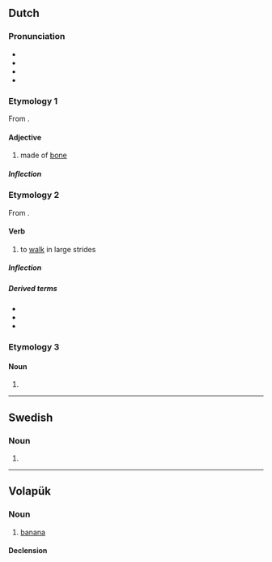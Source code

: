 {{also|Benen}}
==Dutch==

===Pronunciation===
* {{IPA|nl|/ˈbeːnə(n)/}}
* {{audio|nl|Nl-benen.ogg|Audio}}
* {{hyphenation|nl|be|nen}}
* {{rhymes|nl|eːnən}}

===Etymology 1===
From {{affix|nl|been|-en|id2=substance}}.

====Adjective====
{{nl-adj|-}}

# made of [[bone]]

=====Inflection=====
{{nl-decl-adj||-|pred=-|part=-}}

===Etymology 2===
From {{affix|nl|been|-en|id2=denominative}}.

====Verb====
{{nl-verb}}

# {{lb|nl|intransitive}} to [[walk]] in large strides

=====Inflection=====
{{nl-conj-wk|been|bene}}

=====Derived terms=====
* {{l|nl|aanbenen}}
* {{l|nl|afbenen}}
* {{l|nl|bijbenen}}

===Etymology 3===
{{nonlemma}}

====Noun====
{{head|nl|noun form}}

# {{nl-noun form of|pl|been}}

----

==Swedish==

===Noun===
{{head|sv|noun form}}

# {{sv-noun-form-def-pl|ben}}

----

==Volapük==

===Noun===
{{vo-noun}}

# [[banana]]

====Declension====
{{vo-decl-noun}}